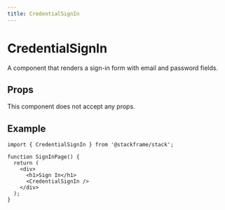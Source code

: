 ```yaml
---
title: CredentialSignIn
---
```


# CredentialSignIn

A component that renders a sign-in form with email and password fields.

## Props

This component does not accept any props.

## Example

```tsx
import { CredentialSignIn } from '@stackframe/stack';

function SignInPage() {
  return (
    <div>
      <h1>Sign In</h1>
      <CredentialSignIn />
    </div>
  );
}
```